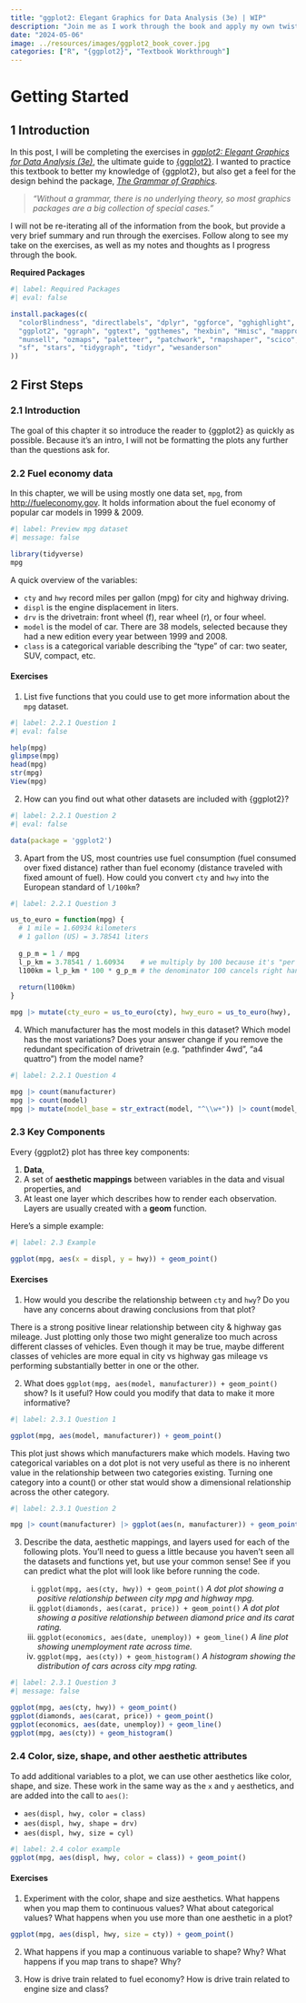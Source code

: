 ```yaml
---
title: "ggplot2: Elegant Graphics for Data Analysis (3e) | WIP"
description: "Join me as I work through the book and apply my own twist to it."
date: "2024-05-06"
image: ../resources/images/ggplot2_book_cover.jpg
categories: ["R", "{ggplot2}", "Textbook Workthrough"]
---
```


# Getting Started

## 1 Introduction

In this post, I will be completing the exercises in [*ggplot2: Elegant Graphics for Data Analysis (3e)*](https://ggplot2-book.org/), the ultimate guide to [{ggplot2}](https://ggplot2.tidyverse.org/). I wanted to practice this textbook to better my knowledge of {ggplot2}, but also get a feel for the design behind the package, [*The Grammar of Graphics*](https://link.springer.com/book/10.1007/0-387-28695-0).

> *"Without a grammar, there is no underlying theory, so most graphics packages are a big collection of special cases."*

I will not be re-iterating all of the information from the book, but provide a very brief summary and run through the exercises. Follow along to see my take on the exercises, as well as my notes and thoughts as I progress through the book.

**Required Packages**

```r
#| label: Required Packages
#| eval: false

install.packages(c(
  "colorBlindness", "directlabels", "dplyr", "ggforce", "gghighlight", "ggnewscale",
  "ggplot2", "ggraph", "ggtext", "ggthemes", "hexbin", "Hmisc", "mapproj", "maps",
  "munsell", "ozmaps", "paletteer", "patchwork", "rmapshaper", "scico", "seriation",
  "sf", "stars", "tidygraph", "tidyr", "wesanderson"
))

```

## 2 First Steps

### 2.1 Introduction

The goal of this chapter it so introduce the reader to {ggplot2} as quickly as possible. Because it's an intro, I will not be formatting the plots any further than the questions ask for.

### 2.2 Fuel economy data

In this chapter, we will be using mostly one data set, `mpg`, from <http://fueleconomy.gov>. It holds information about the fuel economy of popular car models in 1999 & 2009.

```r
#| label: Preview mpg dataset
#| message: false

library(tidyverse)
mpg

```

A quick overview of the variables:

-   `cty` and `hwy` record miles per gallon (mpg) for city and highway driving.
-   `displ` is the engine displacement in liters.
-   `drv` is the drivetrain: front wheel (f), rear wheel (r), or four wheel.
-   `model` is the model of car. There are 38 models, selected because they had a new edition every year between 1999 and 2008.
-   `class` is a categorical variable describing the "type" of car: two seater, SUV, compact, etc.

#### Exercises

1.  List five functions that you could use to get more information about the `mpg` dataset.

```r
#| label: 2.2.1 Question 1
#| eval: false

help(mpg)
glimpse(mpg)
head(mpg)
str(mpg)
View(mpg)

```

2.  How can you find out what other datasets are included with {ggplot2}?

```r
#| label: 2.2.1 Question 2
#| eval: false

data(package = 'ggplot2')

```

3.  Apart from the US, most countries use fuel consumption (fuel consumed over fixed distance) rather than fuel economy (distance traveled with fixed amount of fuel). How could you convert `cty` and `hwy` into the European standard of `l/100km`?

```r
#| label: 2.2.1 Question 3

us_to_euro = function(mpg) {
  # 1 mile = 1.60934 kilometers
  # 1 gallon (US) = 3.78541 liters
  
  g_p_m = 1 / mpg
  l_p_km = 3.78541 / 1.60934    # we multiply by 100 because it's "per 100"
  l100km = l_p_km * 100 * g_p_m # the denominator 100 cancels right hand 100
  
  return(l100km)
}

mpg |> mutate(cty_euro = us_to_euro(cty), hwy_euro = us_to_euro(hwy), .keep = 'used')
```

4.  Which manufacturer has the most models in this dataset? Which model has the most variations? Does your answer change if you remove the redundant specification of drivetrain (e.g. "pathfinder 4wd", "a4 quattro") from the model name?

```r
#| label: 2.2.1 Question 4

mpg |> count(manufacturer)
mpg |> count(model)
mpg |> mutate(model_base = str_extract(model, "^\\w+")) |> count(model_base) # yes

```

### 2.3 Key Components

Every {ggplot2} plot has three key components:

1.  **Data**,
2.  A set of **aesthetic mappings** between variables in the data and visual properties, and
3.  At least one layer which describes how to render each observation. Layers are usually created with a **geom** function.

Here's a simple example:

```r
#| label: 2.3 Example

ggplot(mpg, aes(x = displ, y = hwy)) + geom_point()

```

#### Exercises

1.  How would you describe the relationship between `cty` and `hwy`? Do you have any concerns about drawing conclusions from that plot?

There is a strong positive linear relationship between city & highway gas mileage. Just plotting only those two might generalize too much across different classes of vehicles. Even though it may be true, maybe different classes of vehicles are more equal in city vs highway gas mileage vs performing substantially better in one or the other.

2.  What does `ggplot(mpg, aes(model, manufacturer)) + geom_point()` show? Is it useful? How could you modify that data to make it more informative?

```r
#| label: 2.3.1 Question 1

ggplot(mpg, aes(model, manufacturer)) + geom_point()
```

This plot just shows which manufacturers make which models. Having two categorical variables on a dot plot is not very useful as there is no inherent value in the relationship between two categories existing. Turning one category into a count() or other stat would show a dimensional relationship across the other category.

```r
#| label: 2.3.1 Question 2

mpg |> count(manufacturer) |> ggplot(aes(n, manufacturer)) + geom_point()
```

3.  Describe the data, aesthetic mappings, and layers used for each of the following plots. You'll need to guess a little because you haven't seen all the datasets and functions yet, but use your common sense! See if you can predict what the plot will look like before running the code.

    i.  `ggplot(mpg, aes(cty, hwy)) + geom_point()` *A dot plot showing a positive relationship between city mpg and highway mpg.*
    ii. `ggplot(diamonds, aes(carat, price)) + geom_point()` *A dot plot showing a positive relationship between diamond price and its carat rating.*
    iii. `ggplot(economics, aes(date, unemploy)) + geom_line()` *A line plot showing unemployment rate across time.*
    iv. `ggplot(mpg, aes(cty)) + geom_histogram()` *A histogram showing the distribution of cars across city mpg rating.*

```r
#| label: 2.3.1 Question 3
#| message: false

ggplot(mpg, aes(cty, hwy)) + geom_point()
ggplot(diamonds, aes(carat, price)) + geom_point()
ggplot(economics, aes(date, unemploy)) + geom_line()
ggplot(mpg, aes(cty)) + geom_histogram()
```

### 2.4 Color, size, shape, and other aesthetic attributes

To add additional variables to a plot, we can use other aesthetics like color, shape, and size. These work in the same way as the `x` and `y` aesthetics, and are added into the call to `aes()`:

-   `aes(displ, hwy, color = class)`
-   `aes(displ, hwy, shape = drv)`
-   `aes(displ, hwy, size = cyl)`

```r
#| label: 2.4 color example
ggplot(mpg, aes(displ, hwy, color = class)) + geom_point()
```

#### Exercises

1.  Experiment with the color, shape and size aesthetics. What happens when you map them to continuous values? What about categorical values? What happens when you use more than one aesthetic in a plot?

```r
ggplot(mpg, aes(displ, hwy, size = cty)) + geom_point()
```


2.  What happens if you map a continuous variable to shape? Why? What happens if you map trans to shape? Why?

3.  How is drive train related to fuel economy? How is drive train related to engine size and class?
